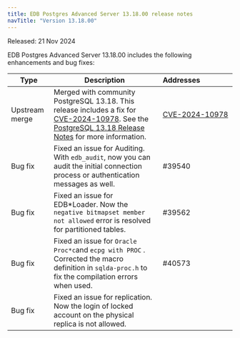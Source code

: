 ```yaml
---
title: EDB Postgres Advanced Server 13.18.00 release notes
navTitle: "Version 13.18.00"
---
```


Released: 21 Nov 2024

EDB Postgres Advanced Server 13.18.00 includes the following enhancements and bug fixes:

| Type           | Description                                                                                                                                                                                                                                                           | Addresses&nbsp;&nbsp;&nbsp;&nbsp;&nbsp;&nbsp;&nbsp;&nbsp;&nbsp;&nbsp;&nbsp;&nbsp;&nbsp;&nbsp;&nbsp; |
|----------------|-----------------------------------------------------------------------------------------------------------------------------------------------------------------------------------------------------------------------------------------------------------------------|-----------------------------------------------------------------------------------------------------|
| Upstream merge | Merged with community PostgreSQL 13.18. This release includes a fix for [CVE-2024-10978](https://www.postgresql.org/support/security/CVE-2024-10978/). See the [PostgreSQL 13.18 Release Notes](https://www.postgresql.org/docs/release/13.18/) for more information. | [CVE-2024-10978](https://www.postgresql.org/support/security/CVE-2024-10978/)                       |
| Bug&nbsp;fix   | Fixed an issue for Auditing. With `edb_audit`, now you can audit the initial connection process or authentication messages as well.                                                                                                                                   | #39540                                                                                              |
| Bug&nbsp;fix   | Fixed an issue for EDB*Loader. Now the `negative bitmapset member not allowed` error is resolved for partitioned tables.                                                                                                                                              | #39562                                                                                              |
| Bug&nbsp;fix   | Fixed an issue for `Oracle Proc*c`and `ecpg with PROC` . Corrected the macro definition in `sqlda-proc.h` to fix the compilation errors when used.                                                                                                                    | #40573                                                                                              |
| Bug&nbsp;fix   | Fixed an issue for replication. Now the login of locked account on the physical replica is not allowed.                                                                                                                                                               |                                                                                                     |

